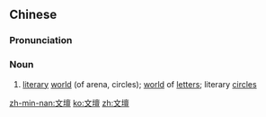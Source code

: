 ==Chinese==
{{zh-forms|s=文坛}}

===Pronunciation===
{{zh-pron
|m=wéntán
|c=man4 taan4
|mn=bûn-tôaⁿ/twv:bûn-tân
|cat=n
}}

===Noun===
{{zh-noun}}

# [[literary]] [[world]] (of arena, circles); [[world]] of [[letter]]s; literary [[circle]]s

[[zh-min-nan:文壇]]
[[ko:文壇]]
[[zh:文壇]]